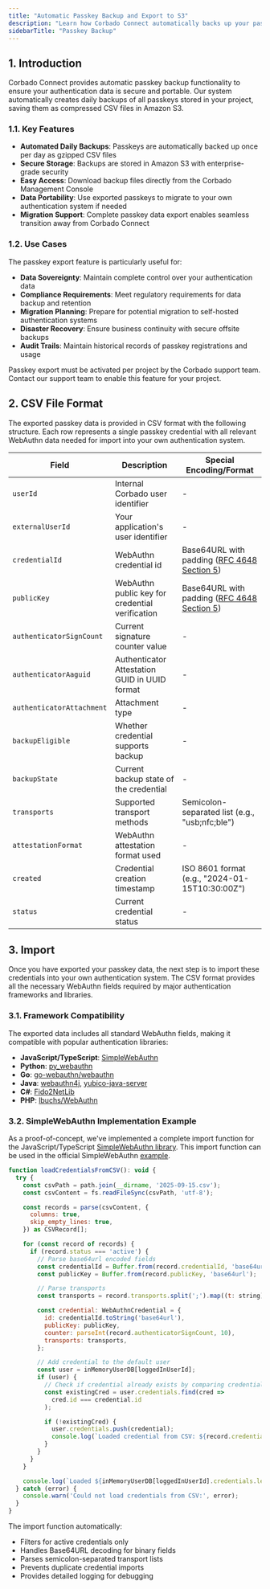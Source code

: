 ```yaml
---
title: "Automatic Passkey Backup and Export to S3"
description: "Learn how Corbado Connect automatically backs up your passkeys to S3 daily as CSV files. Download exports from the Management Console and import them into your own authentication system for seamless migration and data portability."
sidebarTitle: "Passkey Backup"
---
```



<Demo />

## 1. Introduction

Corbado Connect provides automatic passkey backup functionality to ensure your authentication data is secure and portable. Our system automatically creates daily backups of all passkeys stored in your project, saving them as compressed CSV files in Amazon S3.

### 1.1. Key Features

- **Automated Daily Backups**: Passkeys are automatically backed up once per day as gzipped CSV files
- **Secure Storage**: Backups are stored in Amazon S3 with enterprise-grade security
- **Easy Access**: Download backup files directly from the Corbado Management Console
- **Data Portability**: Use exported passkeys to migrate to your own authentication system if needed
- **Migration Support**: Complete passkey data export enables seamless transition away from Corbado Connect

### 1.2. Use Cases

The passkey export feature is particularly useful for:

- **Data Sovereignty**: Maintain complete control over your authentication data
- **Compliance Requirements**: Meet regulatory requirements for data backup and retention
- **Migration Planning**: Prepare for potential migration to self-hosted authentication systems
- **Disaster Recovery**: Ensure business continuity with secure offsite backups
- **Audit Trails**: Maintain historical records of passkey registrations and usage

<Note>
Passkey export must be activated per project by the Corbado support team. Contact our support team to enable this feature for your project.
</Note>

## 2. CSV File Format

The exported passkey data is provided in CSV format with the following structure. Each row represents a single passkey credential with all relevant WebAuthn data needed for import into your own authentication system.

| Field | Description | Special Encoding/Format |
|-------|-------------|-------------------|
| `userId` | Internal Corbado user identifier | - |
| `externalUserId` | Your application's user identifier | - |
| `credentialId` | WebAuthn credential id | Base64URL with padding ([RFC 4648 Section 5](https://tools.ietf.org/html/rfc4648#section-5)) |
| `publicKey` | WebAuthn public key for credential verification | Base64URL with padding ([RFC 4648 Section 5](https://tools.ietf.org/html/rfc4648#section-5)) |
| `authenticatorSignCount` | Current signature counter value | - |
| `authenticatorAaguid` | Authenticator Attestation GUID in UUID format | - |
| `authenticatorAttachment` | Attachment type | - |
| `backupEligible` | Whether credential supports backup | - |
| `backupState` | Current backup state of the credential | - |
| `transports` | Supported transport methods | Semicolon-separated list (e.g., "usb;nfc;ble") |
| `attestationFormat` | WebAuthn attestation format used | - |
| `created` | Credential creation timestamp | ISO 8601 format (e.g., "2024-01-15T10:30:00Z") |
| `status` | Current credential status | - |

## 3. Import

Once you have exported your passkey data, the next step is to import these credentials into your own authentication system. The CSV format provides all the necessary WebAuthn fields required by major authentication frameworks and libraries.

### 3.1. Framework Compatibility

The exported data includes all standard WebAuthn fields, making it compatible with popular authentication libraries:

- **JavaScript/TypeScript**: [SimpleWebAuthn](https://github.com/MasterKale/SimpleWebAuthn)
- **Python**: [py_webauthn](https://github.com/duo-labs/py_webauthn)
- **Go**: [go-webauthn/webauthn](https://github.com/go-webauthn/webauthn)
- **Java**: [webauthn4j](https://github.com/webauthn4j/webauthn4j), [yubico-java-server](https://github.com/Yubico/java-webauthn-server)
- **C#**: [Fido2NetLib](https://github.com/passwordless-lib/fido2-net-lib)
- **PHP**: [lbuchs/WebAuthn](https://github.com/lbuchs/WebAuthn)

### 3.2. SimpleWebAuthn Implementation Example

As a proof-of-concept, we've implemented a complete import function for the JavaScript/TypeScript [SimpleWebAuthn library](https://simplewebauthn.dev/). This import function can be used in the official SimpleWebAuthn [example](https://github.com/MasterKale/SimpleWebAuthn/blob/master/example/index.ts).

```javascript
function loadCredentialsFromCSV(): void {
  try {
    const csvPath = path.join(__dirname, '2025-09-15.csv');
    const csvContent = fs.readFileSync(csvPath, 'utf-8');

    const records = parse(csvContent, {
      columns: true,
      skip_empty_lines: true,
    }) as CSVRecord[];

    for (const record of records) {
      if (record.status === 'active') {
        // Parse base64url encoded fields
        const credentialId = Buffer.from(record.credentialId, 'base64url');
        const publicKey = Buffer.from(record.publicKey, 'base64url');

        // Parse transports
        const transports = record.transports.split(';').map((t: string) => t.trim()) as AuthenticatorTransport[];

        const credential: WebAuthnCredential = {
          id: credentialId.toString('base64url'),
          publicKey: publicKey,
          counter: parseInt(record.authenticatorSignCount, 10),
          transports: transports,
        };

        // Add credential to the default user
        const user = inMemoryUserDB[loggedInUserId];
        if (user) {
          // Check if credential already exists by comparing credential IDs
          const existingCred = user.credentials.find(cred =>
            cred.id === credential.id
          );

          if (!existingCred) {
            user.credentials.push(credential);
            console.log(`Loaded credential from CSV: ${record.credentialId}`);
          }
        }
      }
    }

    console.log(`Loaded ${inMemoryUserDB[loggedInUserId].credentials.length} credentials from CSV`);
  } catch (error) {
    console.warn('Could not load credentials from CSV:', error);
  }
}
```

The import function automatically:

- Filters for active credentials only
- Handles Base64URL decoding for binary fields
- Parses semicolon-separated transport lists
- Prevents duplicate credential imports
- Provides detailed logging for debugging
